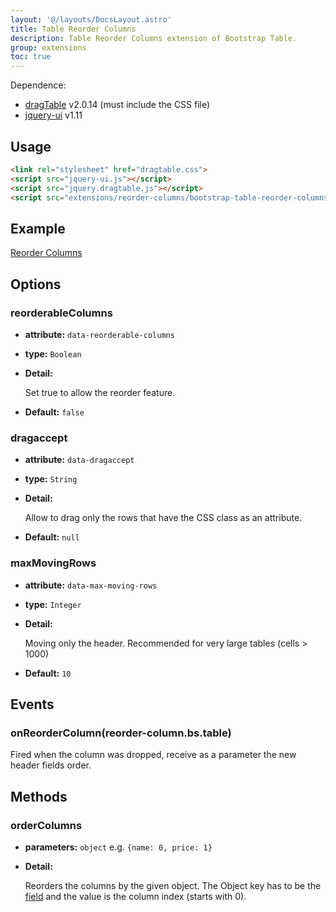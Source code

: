 ```yaml
---
layout: '@/layouts/DocsLayout.astro'
title: Table Reorder Columns
description: Table Reorder Columns extension of Bootstrap Table.
group: extensions
toc: true
---
```


Dependence:
* [dragTable](https://github.com/akottr/dragtable/) v2.0.14 (must include the CSS file)
* [jquery-ui](https://code.jquery.com/ui/) v1.11


## Usage

```html
<link rel="stylesheet" href="dragtable.css">
<script src="jquery-ui.js"></script>
<script src="jquery.dragtable.js"></script>
<script src="extensions/reorder-columns/bootstrap-table-reorder-columns.js"></script>
```

## Example

[Reorder Columns](https://examples.bootstrap-table.com/#extensions/reorder-columns.html)

## Options

### reorderableColumns

- **attribute:** `data-reorderable-columns`

- **type:** `Boolean`

- **Detail:**

  Set true to allow the reorder feature.

- **Default:** `false`

### dragaccept

- **attribute:** `data-dragaccept`

- **type:** `String`

- **Detail:**

  Allow to drag only the rows that have the CSS class as an attribute.

- **Default:** `null`

### maxMovingRows

- **attribute:** `data-max-moving-rows`

- **type:** `Integer`

- **Detail:**

  Moving only the header. Recommended for very large tables (cells > 1000)

- **Default:** `10`

## Events

### onReorderColumn(reorder-column.bs.table)

Fired when the column was dropped, receive as a parameter the new header fields order.

## Methods

### orderColumns

- **parameters:** `object` e.g. `{name: 0, price: 1}`

- **Detail:**

  Reorders the columns by the given object.
  The Object key has to be the [field](https://bootstrap-table.com/docs/api/column-options/#field) and the value is the column index (starts with 0).

